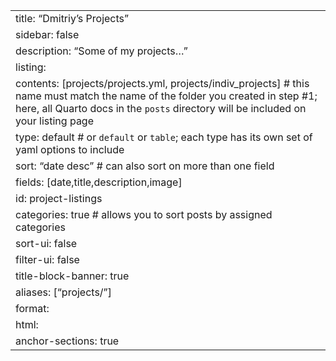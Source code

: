 ---
title: "Dmitriy's Projects"
sidebar: false
description: "Some of my projects..."
listing: 
  contents: [projects/projects.yml, projects/indiv_projects] # this name must match the name of the folder you created in step #1; here, all Quarto docs in the `posts` directory will be included on your listing page
  type: default # or `default` or `table`; each type has its own set of yaml options to include
  sort: "date desc" # can also sort on more than one field
  fields: [date,title,description,image]
  id: project-listings
  categories: true # allows you to sort posts by assigned categories 
  sort-ui: false
  filter-ui: false
title-block-banner: true
aliases: ["projects/"]
format:
  html:
    anchor-sections: true
---
